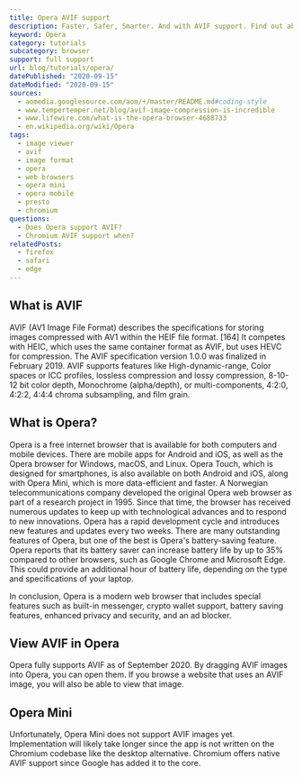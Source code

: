 ```yaml
---
title: Opera AVIF support
description: Faster, Safer, Smarter. And with AVIF support. Find out about the current state of AVIF support in Opera.
keyword: Opera
category: tutorials
subcategory: browser
support: full support
url: blog/tutorials/opera/
datePublished: "2020-09-15"
dateModified: "2020-09-15"
sources:
  - aomedia.googlesource.com/aom/+/master/README.md#coding-style
  - www.tempertemper.net/blog/avif-image-compression-is-incredible
  - www.lifewire.com/what-is-the-opera-browser-4688733
  - en.wikipedia.org/wiki/Opera
tags:
  - image viewer
  - avif
  - image format
  - opera
  - web browsers
  - opera mini
  - opera mobile
  - presto
  - chromium
questions:
  - Does Opera support AVIF?
  - Chromium AVIF support when?
relatedPosts:
  - firefox
  - safari
  - edge
---
```


## What is AVIF

AVIF (AV1 Image File Format) describes the specifications for storing images compressed with AV1 within the HEIF file format. [164] It competes with HEIC, which uses the same container format as AVIF, but uses HEVC for compression. The AVIF specification version 1.0.0 was finalized in February 2019. AVIF supports features like High-dynamic-range, Color spaces or ICC profiles, lossless compression and lossy compression, 8-10-12 bit color depth, Monochrome (alpha/depth), or multi-components, 4:2:0, 4:2:2, 4:4:4 chroma subsampling, and film grain.

## What is Opera?

Opera is a free internet browser that is available for both computers and mobile devices. There are mobile apps for Android and iOS, as well as the Opera browser for Windows, macOS, and Linux. Opera Touch, which is designed for smartphones, is also available on both Android and iOS, along with Opera Mini, which is more data-efficient and faster. A Norwegian telecommunications company developed the original Opera web browser as part of a research project in 1995. Since that time, the browser has received numerous updates to keep up with technological advances and to respond to new innovations. Opera has a rapid development cycle and introduces new features and updates every two weeks. There are many outstanding features of Opera, but one of the best is Opera's battery-saving feature. Opera reports that its battery saver can increase battery life by up to 35% compared to other browsers, such as Google Chrome and Microsoft Edge. This could provide an additional hour of battery life, depending on the type and specifications of your laptop.

In conclusion, Opera is a modern web browser that includes special features such as built-in messenger, crypto wallet support, battery saving features, enhanced privacy and security, and an ad blocker.

## View AVIF in Opera

Opera fully supports AVIF as of September 2020. By dragging AVIF images into Opera, you can open them. If you browse a website that uses an AVIF image, you will also be able to view that image.

## Opera Mini

Unfortunately, Opera Mini does not support AVIF images yet. Implementation will likely take longer since the app is not written on the Chromium codebase like the desktop alternative. Chromium offers native AVIF support since Google has added it to the core.
